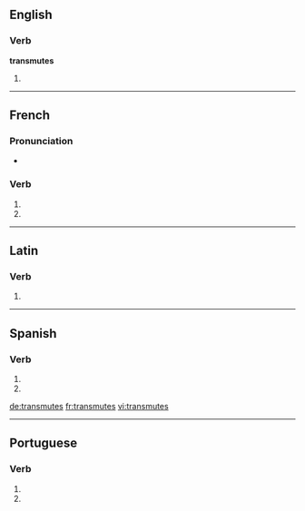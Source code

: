 {{also|transmutés}}
==English==

===Verb===
'''transmutes'''

# {{en-third-person singular of|transmute}}

----

==French==

===Pronunciation===
* {{homophones|lang=fr|transmute|transmutent}}

===Verb===
{{fr-verb-form}}

# {{conjugation of|transmuter||2|s|pres|ind|lang=fr}}
# {{conjugation of|transmuter||2|s|pres|sub|lang=fr}}

----

==Latin==

===Verb===
{{la-verb-form|trānsmūtēs}}

# {{conjugation of|transmuto|trānsmūtō|2|s|pres|act|sub|lang=la}}

----

==Spanish==

===Verb===
{{es-verb-form|transmutar}}

# {{es-verb form of|ending=ar|mood=imperative|sense=negative|pers=2|formal=no|number=singular|transmutar}}
# {{es-verb form of|ending=ar|mood=subjunctive|tense=present|pers=2|formal=no|number=singular|transmutar}}

[[de:transmutes]]
[[fr:transmutes]]
[[vi:transmutes]]

----
==Portuguese==

===Verb===
{{head|pt|verb form}}
# {{conjugation of|transmutar||2|s|present|subjunctive|lang=pt}}
# {{conjugation of|transmutar||2|s|negative|imperative|lang=pt}}
{{rfc-auto}}
